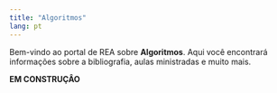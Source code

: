 ```yaml
---
title: "Algoritmos"
lang: pt
---
```


Bem-vindo ao portal de REA sobre **Algoritmos**. Aqui você encontrará informações sobre a bibliografia, aulas ministradas e muito mais.

**EM CONSTRUÇÂO**
